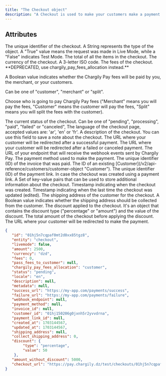 ```yaml
---
title: "The Checkout object"
description: "A Checkout is used to make your customers make a payment. Each time your customer wants to pay, you have to create a new Checkout."
---
```


## Attributes

<ResponseField name="id" type="string">
   The unique identifier of the checkout.
</ResponseField>

<ResponseField name="entity" type="string">
   A String represents the type of the object.
</ResponseField>

<ResponseField name="livemode" type="boolean">
   A "True" value means the request was made in Live Mode, while a "False"
   indicates Test Mode.
</ResponseField>

<ResponseField name="amount" type="integer">
   The total of all the items in the checkout.
</ResponseField>

<ResponseField name="currency" type="string">
   The currency of the checkout. A 3-letter ISO code.
</ResponseField>

<ResponseField name="fees" type="integer">
   The fees of the checkout.
</ResponseField>

<ResponseField name="pass_fees_to_customer" type="boolean">
   **DEPRECATED, use chargily_pay_fees_allocation instead.**  

   A Boolean value indicates whether the Chargily Pay fees will be paid by you,
   the merchant, or your customers.
</ResponseField>

<ResponseField name="chargily_pay_fees_allocation" type="string">
   Can be one of "customer", "merchant" or "split".

   Choose who is going to pay Chargily Pay fees ("Merchant" means you will pay the fees, "Customer" means the customer will pay the fees, "Split" means you will split the fees with the customer).
</ResponseField>

<ResponseField name="status" type="string">
   The current status of the checkout. Can be one of "pending", "processing",
   "paid", "failed" or "canceled",
</ResponseField>

<ResponseField name="locale" type="string">
   The language of the checkout page, accepted values are: 'ar', 'en' or 'fr'.
</ResponseField>

<ResponseField name="description" type="string">
   A description of the checkout. You can use this field to save a note about
   the checkout.
</ResponseField>

<ResponseField name="success_url" type="string">
   The URL where your customer will be redirected after a successful payment.
</ResponseField>

<ResponseField name="failure_url" type="string">
   The URL where your customer will be redirected after a failed or canceled
   payment.
</ResponseField>

<ResponseField name="webhook_endpoint" type="string">
   The URL of your endpoint that will receive the webhook events sent by
   Chargily Pay.
</ResponseField>

<ResponseField name="payment_method" type="nullable, string">
   The payment method used to make the payment.
</ResponseField>

<ResponseField name="invoice_id" type="nullable, string">
   The unique identifier (ID) of the invoice that was paid.
</ResponseField>

<ResponseField name="customer_id" type="nullable, string">
   The ID of an existing [Customer](/v2/api-reference/customers/customer-object
   "Customer").
</ResponseField>

<ResponseField name="payment_link_id" type="nullable, string">
   The unique identifier (ID) of the payment link. In case the checkout was
   created using a payment link.
</ResponseField>

<ResponseField name="metadata" type="dictionary">
   A Set of key-value pairs that can be used to store additional information
   about the checkout.
</ResponseField>

<ResponseField name="created_at" type="timestamp">
   Timestamp indicating when the checkout was created.
</ResponseField>

<ResponseField name="updated_at" type="timestamp">
   Timestamp indicating when the last time the checkout was updated (edited).
</ResponseField>

<ResponseField name="shipping_address" type="string">
   The shipping address of the customer for the checkout.
</ResponseField>

<ResponseField name="collect_shipping_address" type="boolean">
   A Boolean value indicates whether the shipping address should be collected
   from the customer.
</ResponseField>

<ResponseField name="discount" type="string">
   The discount applied to the checkout. It's an object that contains the
   discount type ("percentage" or "amount") and the value of the discount.
</ResponseField>

<ResponseField name="amount_without_discount" type="integer">
   The total amount of the checkout before applying the discount.
</ResponseField>

<ResponseField name="checkout_url" type="string">
   The URL where your customer will be redirected to make the payment.
</ResponseField>

<ResponseExample>

```json The Checkout Object
{
   "id": "01hj5n7cqpaf0mt2d0xx85tgz8",
   "entity": "checkout",
   "livemode": false,
   "amount": 2500,
   "currency": "dzd",
   "fees": 0,
   "pass_fees_to_customer": null,
   "chargily_pay_fees_allocation": "customer",
   "status": "pending",
   "locale": "en",
   "description": null,
   "metadata": null,
   "success_url": "https://my-app.com/payments/success",
   "failure_url": "https://my-app.com/payments/failure",
   "webhook_endpoint": null,
   "payment_method": null,
   "invoice_id": null,
   "customer_id": "01hj150206g0jxnh5r2yvvdrna",
   "payment_link_id": null,
   "created_at": 1703144567,
   "updated_at": 1703144567,
   "shipping_address": null,
   "collect_shipping_address": 0,
   "discount": {
        "type": "percentage",
        "value": 50
    },
   "amount_without_discount": 5000,
   "checkout_url": "https://pay.chargily.dz/test/checkouts/01hj5n7cqpaf0mt2d0xx85tgz8/pay"
}
```

</ResponseExample>
